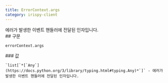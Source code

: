 ```yaml
---
title: ErrorContext.args
category: irispy-client
---
```


<Section>
  에러가 발생한 이벤트 핸들러에 전달된 인자입니다.
</Section>
<Section>
  ## 구문

  ~~~py
  errorContext.args
  ~~~

  <Section>
    ### 값

    `list[`*[`Any`](https://docs.python.org/3/library/typing.html#typing.Any)*`]` - 에러가 발생한 이벤트 핸들러에 전달된 인자입니다.
  </Section>
</Section>